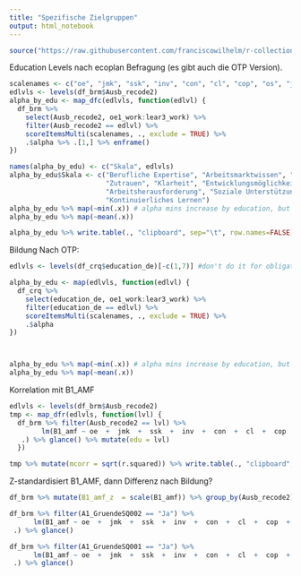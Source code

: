 ```yaml
---
title: "Spezifische Zielgruppen"
output: html_notebook
---
```


```r
source("https://raw.githubusercontent.com/franciscowilhelm/r-collection/master/scoreItemsMulti.R")
```

Education Levels nach ecoplan Befragung (es gibt auch die OTP Version).

```r
scalenames <- c("oe", "jmk", "ssk", "inv", "con", "cl", "cop", "os", "jcha", "scs", "net", "cexpl", "lear")
edlvls <- levels(df_brm$Ausb_recode2)
alpha_by_edu <- map_dfc(edlvls, function(edlvl) {
  df_brm %>%
    select(Ausb_recode2, oe1_work:lear3_work) %>% 
    filter(Ausb_recode2 == edlvl) %>% 
    scoreItemsMulti(scalenames, ., exclude = TRUE) %>% 
    .$alpha %>% .[1,] %>% enframe()
}) 

names(alpha_by_edu) <- c("Skala", edlvls)
alpha_by_edu$Skala <- c("Berufliche Expertise", "Arbeitsmarktwissen", "Allgemeine Fähigkeiten", "Wichtigkeit der Arbeit",
                        "Zutrauen", "Klarheit", "Entwicklungsmöglichkeiten", "Organisationale Unterstützung",
                        "Arbeitsherausforderung", "Soziale Unterstützung", "Netzwerken", "Informieren über Möglichkeiten",
                        "Kontinuierliches Lernen")
alpha_by_edu %>% map(~min(.x)) # alpha mins increase by education, but its still adequate with lower level.
alpha_by_edu %>% map(~mean(.x)) 

alpha_by_edu %>% write.table(., "clipboard", sep="\t", row.names=FALSE)
```
Bildung Nach OTP:

```r
edlvls <- levels(df_crq$education_de)[-c(1,7)] #don't do it for obligatorisch and doktorat - not enough cases yet

alpha_by_edu <- map(edlvls, function(edlvl) {
  df_crq %>%
    select(education_de, oe1_work:lear3_work) %>% 
    filter(education_de == edlvl) %>% 
    scoreItemsMulti(scalenames, ., exclude = TRUE) %>% 
    .$alpha
}) 



alpha_by_edu %>% map(~min(.x)) # alpha mins increase by education, but its still adequate with lower level.
alpha_by_edu %>% map(~mean(.x)) 
```

Korrelation mit B1_AMF
```r
edlvls <- levels(df_brm$Ausb_recode2)
tmp <- map_dfr(edlvls, function(lvl) {
  df_brm %>% filter(Ausb_recode2 == lvl) %>% 
        lm(B1_amf ~ oe  +  jmk  +  ssk  +  inv  +  con  +  cl  +  cop  +  os  +  jcha  +  scs  +  net  +  cexpl  +  lear,
   .) %>% glance() %>% mutate(edu = lvl)
  })

tmp %>% mutate(mcorr = sqrt(r.squared)) %>% write.table(., "clipboard", sep="\t", row.names=FALSE)
```

Z-standardisiert B1_AMF, dann Differenz nach Bildung?
```r
df_brm %>% mutate(B1_amf_z  = scale(B1_amf)) %>% group_by(Ausb_recode2) %>% summarise(across(c(knsk, mot, env, act, B1_amf), ~mean(.x, na.rm = TRUE)))

```



```r
df_brm %>% filter(A1_GruendeSQ002 == "Ja") %>% 
      lm(B1_amf ~ oe  +  jmk  +  ssk  +  inv  +  con  +  cl  +  cop  +  os  +  jcha  +  scs  +  net  +  cexpl  +  lear,
 .) %>% glance()

df_brm %>% filter(A1_GruendeSQ001 == "Ja") %>% 
      lm(B1_amf ~ oe  +  jmk  +  ssk  +  inv  +  con  +  cl  +  cop  +  os  +  jcha  +  scs  +  net  +  cexpl  +  lear,
 .) %>% glance()
```
